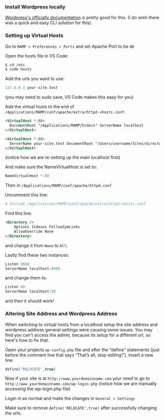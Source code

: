### Install Wordpress locally

[Wordpress's officially documentation](https://codex.wordpress.org/Installing_WordPress_Locally_on_Your_Mac_With_MAMP) is pretty good for this. (I do wish there was a quick and easy CLI solution for this).

### Setting up Virtual Hosts

Go to `MAMP > Preferences > Ports` and set Apache Port to be `80`

Open the hosts file in VS Code:

```bash
$ cd /etc
$ code hosts
```

Add the urls you want to use:

```php
127.0.0.1 your-site.test
```

(you may need to sudo save, VS Code makes this easy for you)

Add the virtual hosts to the end of `/Applications/MAMP/conf/apache/extra/httpd-vhosts.conf`:

```html
<VirtualHost *:80>
  DocumentRoot "/Applications/MAMP/htdocs" ServerName localhost
</VirtualHost>

<VirtualHost *:80>
  ServerName your-site.test DocumentRoot "/Users/username/Sites/directory"
</VirtualHost>
```

(notice how we are re-setting up the main localhost first)

And make sure the NameVirtualHost is set to:

```php
NameVirtualHost *:80
```

Then in `/Applications/MAMP/conf/apache/httpd.conf`

Uncomment this line:

```php
# Include /Applications/MAMP/conf/apache/extra/httpd-vhosts.conf
```

Find this line:

```html
<Directory />
    Options Indexes FollowSymLinks
    AllowOverride None
</Directory>
```

and change it from `None` to `All`:

Lastly find these two instances:

```php
Listen 8888
ServerName localhost:8888
```

and change them to:

```php
Listen 80
ServerName localhost:80
```

and then it should work!

### Altering Site Address and Wordpress Address

When switching to virtual hosts from a localhost setup the site address and wordpress address general settings were causing some issues. You may find you can't access the admin, because its setup for a different url, so here's how to fix that.

Open your projects `wp-config.php` file and after the “define” statements (just before the comment line that says “That’s all, stop editing!”), insert a new line:

```php
define('RELOCATE',true)
```

Now if your site is at `http://www.yourdomainname.com` your need to go to `http://www.yourdomainname.com/wp-login.php` (notice how we are manually accessing the wp-login.php file)

Login in as normal and make the changes in `General > Settings`

Make sure to remove `define('RELOCATE',true)` after successfully changing the urls.
